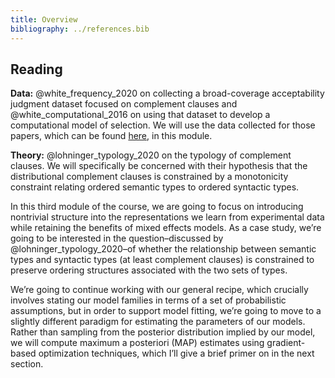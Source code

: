 ```yaml
---
title: Overview
bibliography: ../references.bib
---
```


::: {.callout-tip}
## Reading

**Data:** @white_frequency_2020 on collecting a broad-coverage acceptability judgment dataset focused on complement clauses and @white_computational_2016 on using that dataset to develop a computational model of selection. We will use the data collected for those papers, which can be found [here](http://megaattitude.io/projects/mega-acceptability/), in this module.

**Theory:** @lohninger_typology_2020 on the typology of complement clauses. We will specifically be concerned with their hypothesis that the distributional complement clauses is constrained by a monotonicity constraint relating ordered semantic types to ordered syntactic types.
:::

In this third module of the course, we are going to focus on introducing nontrivial structure into the representations we learn from experimental data while retaining the benefits of mixed effects models. As a case study, we're going to be interested in the question–discussed by @lohninger_typology_2020–of whether the relationship between semantic types and syntactic types (at least complement clauses) is constrained to preserve ordering structures associated with the two sets of types. 

We're going to continue working with our general recipe, which crucially involves stating our model families in terms of a set of probabilistic assumptions, but in order to support model fitting, we're going to move to a slightly different paradigm for estimating the parameters of our models. Rather than sampling from the posterior distribution implied by our model, we will compute maximum a posteriori (MAP) estimates using gradient-based optimization techniques, which I'll give a brief primer on in the next section. 

